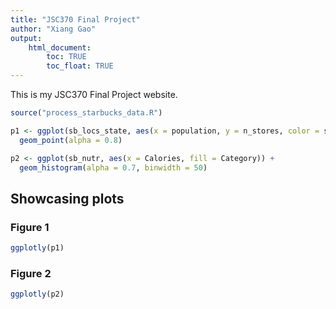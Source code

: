 ```yaml
---
title: "JSC370 Final Project"
author: "Xiang Gao"
output: 
    html_document:
        toc: TRUE
        toc_float: TRUE
---
```


This is my JSC370 Final Project website.

```r
source("process_starbucks_data.R")
```


```r
p1 <- ggplot(sb_locs_state, aes(x = population, y = n_stores, color = state)) +
  geom_point(alpha = 0.8) 
```

```r
p2 <- ggplot(sb_nutr, aes(x = Calories, fill = Category)) +
  geom_histogram(alpha = 0.7, binwidth = 50)
```

## Showcasing plots {.tabset}

### Figure 1

```r
ggplotly(p1)
```

### Figure 2

```r
ggplotly(p2)
```



